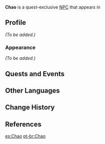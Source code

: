 {{Meta
<!-- Remove this template after adding the missing info -->
|missing_NPC_profile  = yes
}}
{{Character Infobox
|type             = Quest NPC
|image            = NPC Chao.png
|region           = Liyue
|location         = Inazuma
|affiliation      = The Crux
|title            = Alcor Deckhand

|voiceEN          = [https://www.luisbermudezvo.com/ Luis Bermudez]<ref name="Luis Bermudez 2">Twitter: [https://twitter.com/LuisBermudezVO/status/1562428489176731654 EN VA Self Announcement] ([https://web.archive.org/web/20221118214622/https://twitter.com/LuisBermudezVO/status/1562428489176731654 Archived])</ref>
}}
'''Chao''' is a quest-exclusive [[NPC]] that appears in {{Quest|Upon the Plain, a Purple Shadow}}

==Profile==
<!-- Detailed story/lore information goes here. -->
''(To be added.)''

===Appearance===
<!-- Keep appearance section short and concise. Limit to 2 paragraphs with 3-4 sentences each. -->
''(To be added.)''

==Quests and Events==
{{Quests and Events}}

==Other Languages==
{{Other Languages
|default_hidden = 1
|en      = Chao
|zhs     = 潮哥
|zhs_rm  = Cháo-gē
|zht     = 潮哥
|zht_rm  = Cháo-gē
|ja      = 潮兄
|ja_rm   = Chou-ani{{Assumed}}
|ko      = 조삼
|es      = Chao
|fr      = Chao
|ru      = Чао
|th      = Chao
|vi      = Chao
|de      = Chao
|id      = Chao
|pt      = Chao
|tr      = Chao
|it      = Chao
}}

==Change History==
{{Change History|2.8}}

==References==
{{Reflist}}

[[es:Chao]]
[[pt-br:Chao]]